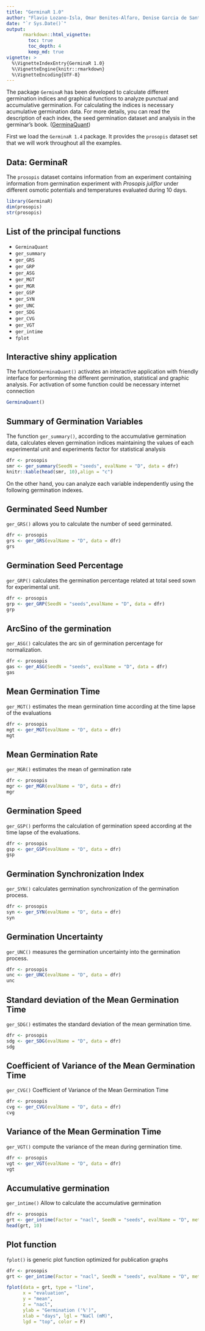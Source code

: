 ```yaml
---
title: "GerminaR 1.0"
author: "Flavio Lozano-Isla, Omar Benites-Alfaro, Denise Garcia de Santana, Marli A. Ranal, Marcelo Francisco Pompelli"
date: "`r Sys.Date()`"
output: 
      rmarkdown::html_vignette:
        toc: true
        toc_depth: 4
        keep_md: true
vignette: >
  %\VignetteIndexEntry{GerminaR 1.0}
  %\VignetteEngine{knitr::rmarkdown}
  %\VignetteEncoding{UTF-8}
---
```



The package `GerminaR` has been developed to calculate different germination indices and graphical functions to analyze punctual and accumulative germination. For calculating the indices is necessary acumulative germination data. For more details, you can read the description of each index, the seed germination dataset and analysis in the germinar's book. ([GerminaQuant](https://flavjack.github.io/GerminaQuant-usm/))


First we load the `GerminaR 1.4` package. It provides the `prosopis` dataset set that we will work throughout all the examples. 


## Data: GerminaR

The `prosopis` dataset contains information from an experiment containing information from germination experiment with *Prosopis juliflor* under different osmotic potentials and temperatures evaluated during 10 days.

```r
library(GerminaR)
dim(prosopis)
str(prosopis)
```


## List of the principal functions

* `GerminaQuant`
* `ger_summary`
* `ger_GRS`
* `ger_GRP`
* `ger_ASG`
* `ger_MGT`
* `ger_MGR`
* `ger_GSP`
* `ger_SYN`
* `ger_UNC`
* `ger_SDG`
* `ger_CVG`
* `ger_VGT`
* `ger_intime`
* `fplot` 

## Interactive shiny application

The function`GerminaQuant()` activates an interactive application with friendly interface for performing the different germination, statistical and graphic analysis. For activation of some function could be necessary internet connection

```r
GerminaQuant()
```


## Summary of Germination Variables

The function `ger_summary()`, according to the accumulative germination data, calculates eleven germination indices maintaining the values of each experimental unit and experiments factor for statistical analysis


```r
dfr <- prosopis
smr <- ger_summary(SeedN = "seeds", evalName = "D", data = dfr)
knitr::kable(head(smr, 10),align = "c")
```


On the other hand, you can analyze each variable independently using the following germination indexes.


## Germinated Seed Number

`ger_GRS()` allows you to calculate the number of seed germinated.


```r
dfr <- prosopis
grs <- ger_GRS(evalName = "D", data = dfr)
grs
```


## Germination Seed Percentage

`ger_GRP()` calculates the germination percentage related at total seed sown for experimental unit.

```r
dfr <- prosopis
grp <- ger_GRP(SeedN = "seeds",evalName = "D", data = dfr)
grp
```


## ArcSino of the germination

`ger_ASG()`  calculates the arc sin of germination percentage for normalization.

```r
dfr <- prosopis
gas <- ger_ASG(SeedN = "seeds", evalName = "D", data = dfr)
gas
```


## Mean Germination Time

`ger_MGT()` estimates the mean germination time according at the time lapse of the evaluations

```r
dfr <- prosopis
mgt <- ger_MGT(evalName = "D", data = dfr)
mgt
```


## Mean Germination Rate

`ger_MGR()` estimates the mean of germination rate

```r
dfr <- prosopis
mgr <- ger_MGR(evalName = "D", data = dfr)
mgr
```


## Germination Speed

`ger_GSP()` performs the calculation of germination speed according at the time lapse of the evaluations.

```r
dfr <- prosopis
gsp <- ger_GSP(evalName = "D", data = dfr)
gsp
```


## Germination Synchronization Index

`ger_SYN()` calculates germination synchronization of the germination process.

```r
dfr <- prosopis
syn <- ger_SYN(evalName = "D", data = dfr)
syn
```

## Germination Uncertainty

`ger_UNC()` measures the germination uncertainty into the germination process.


```r
dfr <- prosopis
unc <- ger_UNC(evalName = "D", data = dfr)
unc
```


## Standard deviation of the Mean Germination Time

`ger_SDG()` estimates the standard deviation of the mean germination time.

```r
dfr <- prosopis
sdg <- ger_SDG(evalName = "D", data = dfr)
sdg
```


## Coefficient of Variance of the Mean Germination Time

`ger_CVG()`  Coefficient of Variance of the Mean Germination Time

```r
dfr <- prosopis
cvg <- ger_CVG(evalName = "D", data = dfr)
cvg
```


## Variance of the Mean Germination Time

`ger_VGT()` compute the variance of the mean during germination time.

```r
dfr <- prosopis
vgt <- ger_VGT(evalName = "D", data = dfr)
vgt
```

## Accumulative germination

`ger_intime()` Allow to calculate the accumulative germination

```r
dfr <- prosopis
grt <- ger_intime(Factor = "nacl", SeedN = "seeds", evalName = "D", method = "percentage", data = dfr)
head(grt, 10)
```


## Plot function


`fplot()` is generic plot function optimized for publication graphs

```r
dfr <- prosopis
grt <- ger_intime(Factor = "nacl", SeedN = "seeds", evalName = "D", method = "percentage", data = dfr)

fplot(data = grt, type = "line",
      x = "evaluation",
      y = "mean",
      z = "nacl",
      ylab = "Germination ('%')",
      xlab = "days", lgl = "NaCl (mM)",
      lgd = "top", color = F)

```




